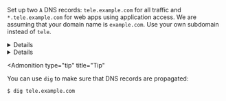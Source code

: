 Set up two `A` DNS records: `tele.example.com` for all traffic and
`*.tele.example.com` for web apps using application access. We are assuming
that your domain name is `example.com`. Use your own subdomain instead of
`tele`.

<Details opened={false} title="Why are we using wildcard subdomains for application access?">
(!docs/pages/includes/dns-app-access.mdx!)
</Details>

<Details title="DNS instructions for cloud providers" opened={false}>

Execute the following commands on the host where you are running the Teleport Proxy
Service:

<Tabs>
    <TabItem label="AWS Route 53">
    ```code
    # Tip for finding AWS zone id by the domain name.
    $ MYIP="$(curl https://ipv4.icanhazip.com/)"
    $ MYZONE_DNS="example.com"
    $ MYZONE=$(aws route53 list-hosted-zones-by-name --dns-name=${MYZONE_DNS?} | jq -r '.HostedZones[0].Id' | sed s_/hostedzone/__)

    # The fully qualified domain name for your Teleport Proxy Service.
    # These commands will also create an A record for a wildcard subdomain.
    $ MYDNS="tele.example.com"

    # Create a JSON file changeset for AWS.
    $ jq -n --arg ip ${MYIP?} --arg dns ${MYDNS?} '{"Comment": "Create records", "Changes": [{"Action": "CREATE","ResourceRecordSet": {"Name": $dns, "Type": "A", "TTL": 300, "ResourceRecords": [{ "Value": $ip}]}},{"Action": "CREATE", "ResourceRecordSet": {"Name": ("*." + $dns), "Type": "A", "TTL": 300, "ResourceRecords": [{ "Value": $ip}]}}]}' > myrecords.json

    # Review records before applying.
    $ cat myrecords.json | jq
    # Apply the records and capture change id
    $ CHANGEID=$(aws route53 change-resource-record-sets --hosted-zone-id ${MYZONE?} --change-batch file://myrecords.json | jq -r '.ChangeInfo.Id')

    # Verify that change has been applied
    $ aws route53 get-change --id ${CHANGEID?} | jq '.ChangeInfo.Status'
    # "INSYNC"
    ```
  </TabItem>
  <TabItem label="GCP Cloud DNS">
    ```code
    $ MYZONE="myzone"
    # The fully qualified domain name for your Teleport Proxy Service.
    # These commands will also create an A record for a wildcard subdomain.
    $ MYDNS="tele.example.com"
    $ MYIP="$(curl https://ipv4.icanhazip.com/)"

    $ gcloud dns record-sets transaction start --zone="${MYZONE?}"
    $ gcloud dns record-sets transaction add ${MYIP?} --name="${MYDNS?}" --ttl="30" --type="A" --zone="${MYZONE?}"
    $ gcloud dns record-sets transaction add ${MYIP?} --name="*.${MYDNS?}" --ttl="30" --type="A" --zone="${MYZONE?}"
    $ gcloud dns record-sets transaction describe --zone="${MYZONE?}"
    $ gcloud dns record-sets transaction execute --zone="${MYZONE?}"
    ```
  </TabItem>

</Tabs>

</Details>

<Admonition
  type="tip"
  title="Tip"
>
  You can use `dig` to make sure that DNS records are propagated:

  ```code
  $ dig tele.example.com
  ```
</Admonition>

